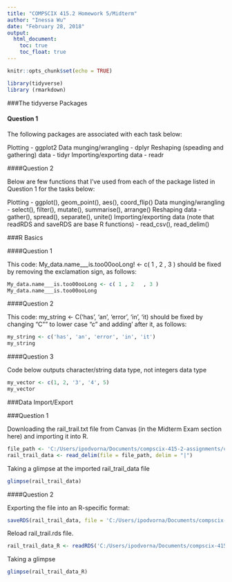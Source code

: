 ```yaml
---
title: "COMPSCIX 415.2 Homework 5/Midterm"
author: "Inessa Wu"
date: "February 28, 2018"
output: 
  html_document:
    toc: true
    toc_float: true
---
```


```r
knitr::opts_chunk$set(echo = TRUE)
```

```r
library(tidyverse)
library (rmarkdown)
```

###The tidyverse Packages

#### Question 1

The following packages are associated with each task below:

Plotting - ggplot2
Data munging/wrangling - dplyr
Reshaping (speading and gathering) data - tidyr
Importing/exporting data - readr

####Question 2

Below are few functions that I’ve used from each of the package listed in Question 1 for the tasks below:

Plotting - ggplot(), geom_point(), aes(), coord_flip() 
Data munging/wrangling - select(), filter(), mutate(), summarise(), arrange()
Reshaping data - gather(), spread(), separate(), unite()
Importing/exporting data (note that readRDS and saveRDS are base R functions) - read_csv(), read_delim()

###R Basics

####Question 1

This code:
My_data.name___is.too00ooLong! <- c( 1 , 2   , 3 )
should be fixed by removing the exclamation sign, as follows:

```r
My_data.name___is.too00ooLong <- c( 1 , 2   , 3 )
My_data.name___is.too00ooLong
```

####Question 2

This code:
my_string <- C('has', 'an', 'error', 'in', 'it)
should be fixed by changing "C"" to lower case "c" and adding ' after it, as follows:

```r
my_string <- c('has', 'an', 'error', 'in', 'it')
my_string
```

####Question 3

Code below outputs character/string data type, not integers data type

```r
my_vector <- c(1, 2, '3', '4', 5)
my_vector
```

###Data Import/Export

###Question 1

Downloading the rail_trail.txt file from Canvas (in the Midterm Exam section here) and importing it into R. 

```r
file_path <- 'C:/Users/ipodvorna/Documents/compscix-415-2-assignments/compscix-415-2-assignments/rail_trail.txt'
rail_trail_data <- read_delim(file = file_path, delim = "|")
```
Taking a glimpse at the imported rail_trail_data file

```r
glimpse(rail_trail_data)
```

####Question 2

Exporting the file into an R-specific format: 

```r
saveRDS(rail_trail_data, file = 'C:/Users/ipodvorna/Documents/compscix-415-2-assignments/compscix-415-2-assignments/rail_trail.rds')
```

Reload rail_trail.rds file.

```r
rail_trail_data_R <- readRDS('C:/Users/ipodvorna/Documents/compscix-415-2-assignments/compscix-415-2-assignments/rail_trail.rds')
```

Taking a glimpse

```r
glimpse(rail_trail_data_R)
```

